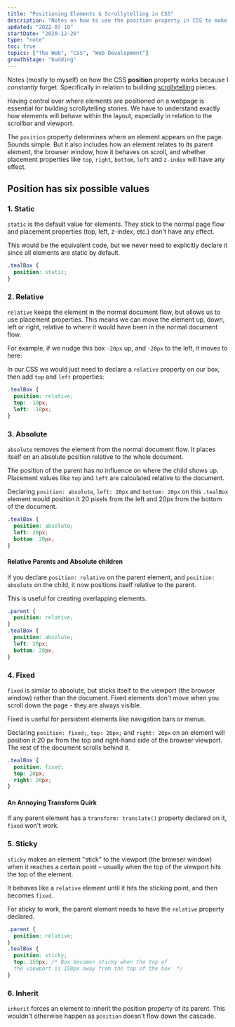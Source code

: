 ```yaml
---
title: "Positioning Elements & Scrollytelling in CSS"
description: "Notes on how to use the position property in CSS to make scrollytelling stories"
updated: "2022-07-10"
startDate: "2020-12-26"
type: "note"
toc: true
topics: ["The Web", "CSS", "Web Development"]
growthStage: "budding"
---
```


Notes (mostly to myself) on how the CSS <b>position</b> property works because I <i>constantly</i> forget. Specifically in relation to building [scrollytelling](https://medium.com/nightingale/from-storytelling-to-scrollytelling-a-short-introduction-and-beyond-fbda32066964) pieces.

Having control over where elements are positioned on a webpage is essential for building scrollytelling stories. We have to understand exactly how elements will behave within the layout, especially in relation to the scrollbar and viewport.

The `position` property determines where an element appears on the page. Sounds simple. But it also includes how an element relates to its parent element, the browser window, how it behaves on scroll, and whether placement properties like `top`, `right`, `bottom`, `left` and `z-index` will have any effect.

## Position has six possible values

### 1. Static

`static` is the default value for elements. They stick to the normal page flow and placement properties (top, left, z-index, etc.) don't have any effect.

<Center>

<StaticCSSPosition />

</Center>

This would be the equivalent code, but we never need to explicitly declare it since all elements are static by default.

```css
.tealBox {
  position: static;
}
```

<Spacer />

### 2. Relative

`relative` keeps the element in the normal document flow, but allows us to use placement properties. This means we can move the element up, down, left or right, relative to where it would have been in the normal document flow.

For example, if we nudge this box `-20px` up, and `-20px` to the left, it moves to here:

<Center>

<RelativeCSSPosition />

</Center>

<Spacer size="small" />

In our CSS we would just need to declare a `relative` property on our box, then add `top` and `left` properties:

```css
.tealBox {
  position: relative;
  top: -10px;
  left: -10px;
}
```

<Spacer />

### 3. Absolute

`absolute` removes the element from the normal document flow. It places itself on an absolute position relative to the whole document.

The position of the parent has no influence on where the child shows up. Placement values like `top` and `left` are calculated relative to the document.

Declaring `position: absolute`, `left: 20px` and `bottom: 20px` on this `.tealBox` element would position it 20 pixels from the left and 20px from the bottom of the document.

<Center>

<AbsoluteCSSPosition />

</Center>

```css
.tealBox {
  position: absolute;
  left: 20px;
  bottom: 20px;
}
```

<Spacer size="small" />

<SimpleCard alignLeft>

#### Relative Parents and Absolute children

If you declare `position: relative` on the parent element, and `position: absolute` on the child, it now positions itself relative to the parent.

This is useful for creating overlapping elements.

```css
.parent {
  position: relative;
}
.tealBox {
  position: absolute;
  left: 20px;
  bottom: 20px;
}
```

</SimpleCard>

<Spacer />

### 4. Fixed

`fixed` is similar to absolute, but sticks itself to the viewport (the browser window) rather than the document. Fixed elements don't move when you scroll down the page - they are always visible.

Fixed is useful for persistent elements like navigation bars or menus.

Declaring `position: fixed;`, `top: 20px;` and `right: 20px` on an element will position it 20 px from the top and right-hand side of the browser viewport. The rest of the document scrolls behind it.

<Center>

<FixedCSSPosition />

</Center>

```css
.tealBox {
  position: fixed;
  top: 20px;
  right: 20px;
}
```

<Alert>

#### An Annoying Transform Quirk

If any parent element has a `transform: translate()` property declared on it, `fixed` won't work.

</Alert>

### 5. Sticky

`sticky` makes an element "stick" to the viewport (the browser window) when it reaches a certain point – usually when the top of the viewport hits the top of the element.

It behaves like a `relative` element until it hits the sticking point, and then becomes `fixed`.

<StickyPosition />

For sticky to work, the parent element needs to have the `relative` property declared.

```css
.parent {
  position: relative;
}
.tealBox {
  position: sticky;
  top: 150px; /* Box becomes sticky when the top of
  the viewport is 150px away from the top of the box  */
}
```

<Spacer />

### 6. Inherit

`inherit` forces an element to inherit the position property of its parent. This wouldn't otherwise happen as `position` doesn't flow down the cascade.

<References>
  <ReferencesLink
    title="Position: CSS Tricks Almanac"
    href="https://css-tricks.com/almanac/properties/p/position/"
    author="Chris Coyier"
  />
  <ReferencesLink
    title="Advanced Positioning Tutorial"
    href="https://www.internetingishard.com/html-and-css/advanced-positioning/"
    author="Internetting is Hard"
  />
  <ReferencesLink
    title="Easier Scrollytelling with Position Sticky"
    href="https://pudding.cool/process/scrollytelling-sticky/"
    author="The Pudding"
  />
</References>
